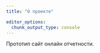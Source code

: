 ```yaml
---
title: "О проекте"

editor_options: 
  chunk_output_type: console
---
```


Прототип сайт онлайн отчетности.


